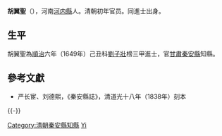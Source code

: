'''胡翼聖'''（{{bd|？年||？年|catIdx=Hu胡}}），河南[[河内县_(中国)|河内縣]]人。清朝初年官员。同進士出身。

==生平==
胡翼聖為[[順治|順治]]六年（1649年）己丑科[[劉子壯|劉子壯]]榜三甲進士，官[[甘肅|甘肅]][[秦安縣|秦安縣]]知縣。

==參考文獻==
*严长宦、刘德熙，《秦安縣誌》，清道光十八年（1838年）刻本

{{-}}
{{順治六年己丑科殿試金榜}}
{{DEFAULTSORT:Hu胡}}
[[Category:清朝秦安縣知縣|Category:清朝秦安縣知縣]]
[[Category:胡姓|Yi]]